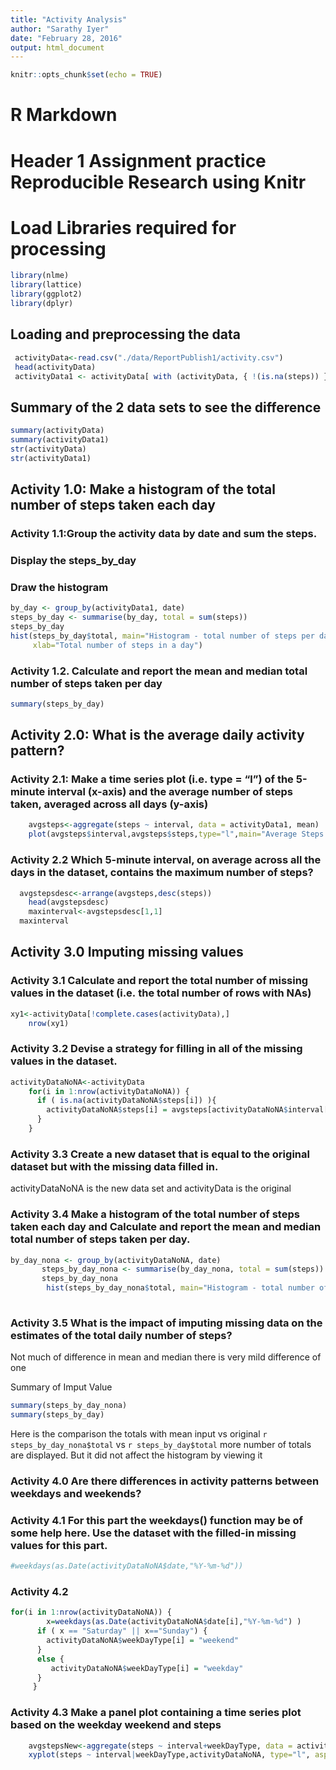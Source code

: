 ```yaml
---
title: "Activity Analysis"
author: "Sarathy Iyer"
date: "February 28, 2016"
output: html_document
---
```


```r
knitr::opts_chunk$set(echo = TRUE)
```

# R Markdown

# Header 1 Assignment practice Reproducible Research using Knitr 
# Load Libraries required for processing

```r

library(nlme)
library(lattice)
library(ggplot2)
library(dplyr)
```
## Loading and preprocessing the data

```r
 activityData<-read.csv("./data/ReportPublish1/activity.csv")
 head(activityData)
 activityData1 <- activityData[ with (activityData, { !(is.na(steps)) } ), ]
```

## Summary of the 2 data sets to see the difference
```r
summary(activityData)
summary(activityData1)
str(activityData)
str(activityData1)
```

## Activity 1.0: Make a histogram of the total number of steps taken each day
### Activity 1.1:Group the activity data by date and sum the steps. 
### Display the steps_by_day
### Draw the histogram 
```r
by_day <- group_by(activityData1, date)
steps_by_day <- summarise(by_day, total = sum(steps))
steps_by_day
hist(steps_by_day$total, main="Histogram - total number of steps per day", 
     xlab="Total number of steps in a day")
```	 
### Activity 1.2. Calculate and report the mean and median total number of steps taken per day

```r
summary(steps_by_day)
```

## Activity 2.0: What is the average daily activity pattern?
### Activity 2.1: Make a time series plot (i.e. type = "l") of the 5-minute interval (x-axis) and the average number of steps taken, averaged across all days (y-axis)
```r
	avgsteps<-aggregate(steps ~ interval, data = activityData1, mean)
	plot(avgsteps$interval,avgsteps$steps,type="l",main="Average Steps in the interval",xlab="Interval",ylab="Average Steps")

```

### Activity 2.2 Which 5-minute interval, on average across all the days in the dataset, contains the maximum number of steps?
```r
  avgstepsdesc<-arrange(avgsteps,desc(steps))
	head(avgstepsdesc)
	maxinterval<-avgstepsdesc[1,1]
  maxinterval
```

## Activity 3.0 Imputing missing values
### Activity 3.1 Calculate and report the total number of missing values in the dataset (i.e. the total number of rows with NAs)
```r
xy1<-activityData[!complete.cases(activityData),]
	nrow(xy1)
```

### Activity 3.2 Devise a strategy for filling in all of the missing values in the dataset.
```r
activityDataNoNA<-activityData
	for(i in 1:nrow(activityDataNoNA)) {
	  if ( is.na(activityDataNoNA$steps[i]) ){
		activityDataNoNA$steps[i] = avgsteps[activityDataNoNA$interval[i] == avgsteps$interval,2]
	  }
	}
```

### Activity 3.3 Create a new dataset that is equal to the original dataset but with the missing data filled in. 
activityDataNoNA is the new data set and activityData is the original 

### Activity 3.4 Make a histogram of the total number of steps taken each day and Calculate and report the mean and median total number of steps taken per day. 

```r
by_day_nona <- group_by(activityDataNoNA, date)
	   steps_by_day_nona <- summarise(by_day_nona, total = sum(steps))
	   steps_by_day_nona
		hist(steps_by_day_nona$total, main="Histogram - total number of steps per day", xlab="Total number of steps in a day")
		
```

### Activity 3.5 What is the impact of imputing missing data on the estimates of the total daily number of steps?
Not much of difference in mean and median there is very mild difference of one
		
Summary of Imput Value 
```r
summary(steps_by_day_nona)
summary(steps_by_day)
```

Here is the comparison the totals	with mean input vs original	`r steps_by_day_nona$total`
vs 
`r steps_by_day$total`
more number of totals are displayed. But it did not affect the histogram by viewing it


### Activity 4.0 Are there differences in activity patterns between weekdays and weekends?
### Activity 4.1 For this part the weekdays() function may be of some help here. Use the dataset with the filled-in missing values for this part.

```r
#weekdays(as.Date(activityDataNoNA$date,"%Y-%m-%d"))
```


### Activity 4.2
```r
for(i in 1:nrow(activityDataNoNA)) {
	    x=weekdays(as.Date(activityDataNoNA$date[i],"%Y-%m-%d") )
	  if ( x == "Saturday" || x=="Sunday") {
		activityDataNoNA$weekDayType[i] = "weekend"
	  }
	  else {
	     activityDataNoNA$weekDayType[i] = "weekday"
	  }
	 }
```


### Activity 4.3 Make a panel plot containing a time series plot based on the weekday weekend and steps
	
```r
	avgstepsNew<-aggregate(steps ~ interval+weekDayType, data = activityDataNoNA, mean)
    xyplot(steps ~ interval|weekDayType,activityDataNoNA, type="l", aspect = "iso")
	  
```

